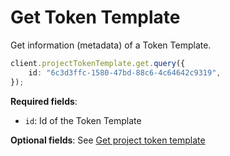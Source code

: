 # Get Token Template

Get information (metadata) of a Token Template.

```typescript
client.projectTokenTemplate.get.query({
    id: "6c3d3ffc-1580-47bd-88c6-4c64642c9319",
});
```

**Required fields**:

-   `id`: Id of the Token Template

**Optional fields**: See [Get project token template](ref:projecttokentemplate-get)
